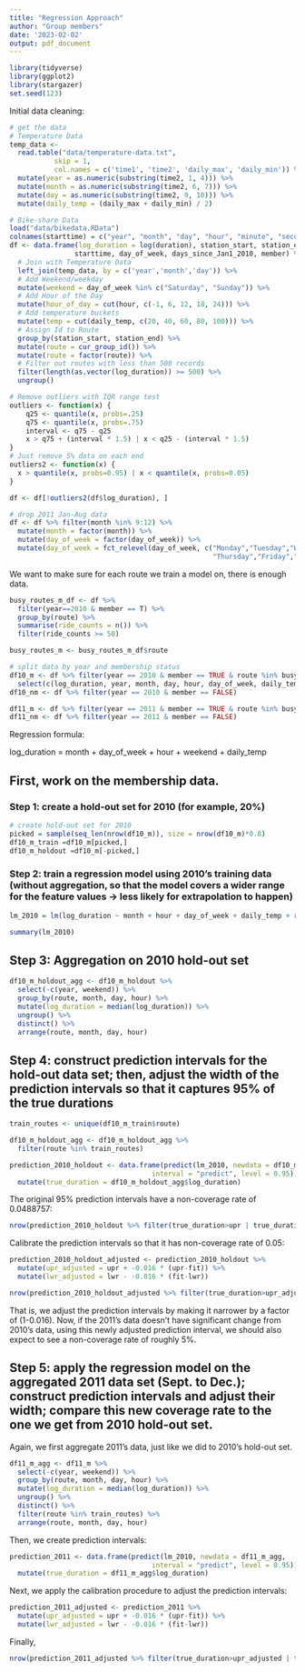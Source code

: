```yaml
---
title: "Regression Approach"
author: "Group members"
date: '2023-02-02'
output: pdf_document
---
```


```r
library(tidyverse)
library(ggplot2)
library(stargazer)
set.seed(123)
```

Initial data cleaning:

```r
# get the data
# Temperature Data
temp_data <- 
  read.table("data/temperature-data.txt", 
           skip = 1, 
           col.names = c('time1', 'time2', 'daily_max', 'daily_min')) %>% 
  mutate(year = as.numeric(substring(time2, 1, 4))) %>% 
  mutate(month = as.numeric(substring(time2, 6, 7))) %>% 
  mutate(day = as.numeric(substring(time2, 9, 10))) %>%
  mutate(daily_temp = (daily_max + daily_min) / 2)

# Bike-share Data
load("data/bikedata.RData")
colnames(starttime) = c("year", "month", "day", "hour", "minute", "second")
df <- data.frame(log_duration = log(duration), station_start, station_end, 
                starttime, day_of_week, days_since_Jan1_2010, member) %>% 
  # Join with Temperature Data
  left_join(temp_data, by = c('year','month','day')) %>% 
  # Add Weekend/weekday 
  mutate(weekend = day_of_week %in% c("Saturday", "Sunday")) %>% 
  # Add Hour of the Day
  mutate(hour_of_day = cut(hour, c(-1, 6, 12, 18, 24))) %>%
  # Add temperature buckets
  mutate(temp = cut(daily_temp, c(20, 40, 60, 80, 100))) %>%
  # Assign Id to Route
  group_by(station_start, station_end) %>% 
  mutate(route = cur_group_id()) %>% 
  mutate(route = factor(route)) %>% 
  # Filter out routes with less than 500 records
  filter(length(as.vector(log_duration)) >= 500) %>% 
  ungroup()

# Remove outliers with IQR range test
outliers <- function(x) {
    q25 <- quantile(x, probs=.25)
    q75 <- quantile(x, probs=.75)
    interval <- q75 - q25
    x > q75 + (interval * 1.5) | x < q25 - (interval * 1.5)
}
# Just remove 5% data on each end
outliers2 <- function(x) {
  x > quantile(x, probs=0.95) | x < quantile(x, probs=0.05)
}

df <- df[!outliers2(df$log_duration), ]

# drop 2011 Jan-Aug data
df <- df %>% filter(month %in% 9:12) %>% 
  mutate(month = factor(month)) %>% 
  mutate(day_of_week = factor(day_of_week)) %>% 
  mutate(day_of_week = fct_relevel(day_of_week, c("Monday","Tuesday","Wednesday",
                                                  "Thursday","Friday","Saturday","Sunday")))
```


We want to make sure for each route we train a model on, there is enough data.
```r
busy_routes_m_df <- df %>% 
  filter(year==2010 & member == T) %>% 
  group_by(route) %>% 
  summarise(ride_counts = n()) %>% 
  filter(ride_counts >= 50)

busy_routes_m <- busy_routes_m_df$route
```


```r
# split data by year and membership status
df10_m <- df %>% filter(year == 2010 & member == TRUE & route %in% busy_routes_m) %>% 
  select(c(log_duration, year, month, day, hour, day_of_week, daily_temp, weekend, route))
df10_nm <- df %>% filter(year == 2010 & member == FALSE)

df11_m <- df %>% filter(year == 2011 & member == TRUE & route %in% busy_routes_m)
df11_nm <- df %>% filter(year == 2011 & member == FALSE)
```

Regression formula:

log_duration = month + day_of_week + hour + weekend + daily_temp

## First, work on the membership data.

### Step 1: create a hold-out set for 2010 (for example, 20%)

```r
# create hold-out set for 2010
picked = sample(seq_len(nrow(df10_m)), size = nrow(df10_m)*0.8)
df10_m_train =df10_m[picked,]
df10_m_holdout =df10_m[-picked,]
```


### Step 2: train a regression model using 2010’s training data (without aggregation, so that the model covers a wider range for the feature values → less likely for extrapolation to happen)

```r
lm_2010 = lm(log_duration ~ month + hour + day_of_week + daily_temp + route, data = df10_m_train)
```

```r
summary(lm_2010)
```


## Step 3: Aggregation on 2010 hold-out set

```r
df10_m_holdout_agg <- df10_m_holdout %>% 
  select(-c(year, weekend)) %>% 
  group_by(route, month, day, hour) %>% 
  mutate(log_duration = median(log_duration)) %>% 
  ungroup() %>% 
  distinct() %>% 
  arrange(route, month, day, hour)
```


## Step 4: construct prediction intervals for the hold-out data set; then, adjust the width of the prediction intervals so that it captures 95% of the true durations

```r
train_routes <- unique(df10_m_train$route)

df10_m_holdout_agg <- df10_m_holdout_agg %>% 
  filter(route %in% train_routes)
```

```r
prediction_2010_holdout <- data.frame(predict(lm_2010, newdata = df10_m_holdout_agg, 
                                   interval = "predict", level = 0.95)) %>% 
  mutate(true_duration = df10_m_holdout_agg$log_duration)
```

The original 95% prediction intervals have a non-coverage rate of 0.0488757:

```r
nrow(prediction_2010_holdout %>% filter(true_duration>upr | true_duration<lwr)) / nrow(prediction_2010_holdout)
```

Calibrate the prediction intervals so that it has non-coverage rate of 0.05:

```r
prediction_2010_holdout_adjusted <- prediction_2010_holdout %>% 
  mutate(upr_adjusted = upr + -0.016 * (upr-fit)) %>% 
  mutate(lwr_adjusted = lwr - -0.016 * (fit-lwr))
```

```r
nrow(prediction_2010_holdout_adjusted %>% filter(true_duration>upr_adjusted | true_duration<lwr_adjusted)) / nrow(prediction_2010_holdout_adjusted)
```

That is, we adjust the prediction intervals by making it narrower by a factor of (1-0.016). Now, if the 2011's data doesn't have significant change from 2010's data, using this newly adjusted prediction interval, we should also expect to see a non-coverage rate of roughly 5%.


## Step 5: apply the regression model on the aggregated 2011 data set (Sept. to Dec.); construct prediction intervals and adjust their width; compare this new coverage rate to the one we get from 2010 hold-out set.

Again, we first aggregate 2011's data, just like we did to 2010's hold-out set.

```r
df11_m_agg <- df11_m %>% 
  select(-c(year, weekend)) %>% 
  group_by(route, month, day, hour) %>% 
  mutate(log_duration = median(log_duration)) %>% 
  ungroup() %>% 
  distinct() %>% 
  filter(route %in% train_routes) %>% 
  arrange(route, month, day, hour)
```

Then, we create prediction intervals:

```r
prediction_2011 <- data.frame(predict(lm_2010, newdata = df11_m_agg, 
                                   interval = "predict", level = 0.95)) %>% 
  mutate(true_duration = df11_m_agg$log_duration)
```

Next, we apply the calibration procedure to adjust the prediction intervals:

```r
prediction_2011_adjusted <- prediction_2011 %>% 
  mutate(upr_adjusted = upr + -0.016 * (upr-fit)) %>% 
  mutate(lwr_adjusted = lwr - -0.016 * (fit-lwr))
```

Finally, 

```r
nrow(prediction_2011_adjusted %>% filter(true_duration>upr_adjusted | true_duration<lwr_adjusted)) / nrow(prediction_2011_adjusted)
```









